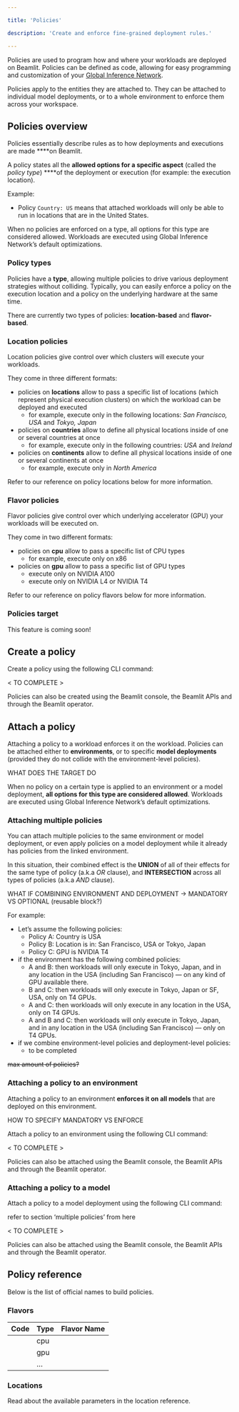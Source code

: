 ```yaml
---

title: 'Policies'

description: 'Create and enforce fine-grained deployment rules.'

---
```


Policies are used to program how and where your workloads are deployed on Beamlit. Policies can be defined as code, allowing for easy programming and customization of your [Global Inference Network](../Models/Global-Inference-Network.md).

Policies apply to the entities they are attached to. They can be attached to individual model deployments, or to a whole environment to enforce them across your workspace.

## Policies overview

Policies essentially describe rules as to how deployments and executions are made ****on Beamlit. 

A policy states all the **allowed options for a specific aspect** (called the *policy type*) ****of the deployment or execution (for example: the execution location). 

Example:

- Policy `Country: US` means that attached workloads will only be able to run in locations that are in the United States.

When no policies are enforced on a type, all options for this type are considered allowed. Workloads are executed using Global Inference Network’s default optimizations.

### Policy types

Policies have a **type**, allowing multiple policies to drive various deployment strategies without colliding. Typically, you can easily enforce a policy on the execution location and a policy on the underlying hardware at the same time.

There are currently two types of policies: **location-based** and **flavor-based**.

### Location policies

Location policies give control over which clusters will execute your workloads.

They come in three different formats: 

- policies on **locations** allow to pass a specific list of locations (which represent physical execution clusters) on which the workload can be deployed and executed
    - for example, execute only in the following locations: *San Francisco, USA* and *Tokyo, Japan*
- policies on **countries** allow to define all physical locations inside of one or several countries at once
    - for example, execute only in the following countries: *USA* and *Ireland*
- policies on **continents** allow to define all physical locations inside of one or several continents at once
    - for example, execute only in *North America*

Refer to our reference on policy locations below for more information.

### Flavor policies

Flavor policies give control over which underlying accelerator (GPU) your workloads will be executed on. 

They come in two different formats:

- policies on **cpu** allow to pass a specific list of CPU types
    - for example, execute only on x86
- policies on **gpu** allow to pass a specific list of GPU types
    - execute only on NVIDIA A100
    - execute only on NVIDIA L4 or NVIDIA T4

Refer to our reference on policy flavors below for more information.

### Policies target

<Note>This feature is coming soon!</Note>

## Create a policy

Create a policy using the following CLI command:

< TO COMPLETE >

Policies can also be created using the Beamlit console, the Beamlit APIs and through the Beamlit operator.

## Attach a policy

Attaching a policy to a workload enforces it on the workload. Policies can be attached either to **environments**, or to specific **model deployments** (provided they do not collide with the environment-level policies).

WHAT DOES THE TARGET DO

When no policy on a certain type is applied to an environment or a model deployment, **all options for this type are considered allowed**. Workloads are executed using Global Inference Network’s default optimizations.

### Attaching multiple policies

You can attach multiple policies to the same environment or model deployment, or even apply policies on a model deployment while it already has policies from the linked environment. 

In this situation, their combined effect is the **UNION** of all of their effects for the same type of policy (a.k.a *OR* clause), and **INTERSECTION** across all types of policies (a.k.a *AND* clause).

WHAT IF COMBINING ENVIRONMENT AND DEPLOYMENT → MANDATORY VS OPTIONAL (reusable block?)

For example:

- Let’s assume the following policies:
    - Policy A: Country is USA
    - Policy B: Location is in: San Francisco, USA or Tokyo, Japan
    - Policy C: GPU is NVIDIA T4
- if the environment has the following combined policies:
    - A and B: then workloads will only execute in Tokyo, Japan, and in any location in the USA (including San Francisco) — on any kind of GPU available there.
    - B and C: then workloads will only execute in Tokyo, Japan or SF, USA, only on T4 GPUs.
    - A and C: then workloads will only execute in any location in the USA, only on T4 GPUs.
    - A and B and C: then workloads will only execute in Tokyo, Japan, and in any location in the USA (including San Francisco) — only on T4 GPUs.
- if we combine environment-level policies and deployment-level policies:
    - to be completed

~~max amount of policies?~~

### Attaching a policy to an environment

Attaching a policy to an environment **enforces it on all models** that are deployed on this environment.

HOW TO SPECIFY MANDATORY VS ENFORCE

Attach a policy to an environment using the following CLI command:

< TO COMPLETE >

Policies can also be attached using the Beamlit console, the Beamlit APIs and through the Beamlit operator.

### Attaching a policy to a model

Attach a policy to a model deployment using the following CLI command:

refer to section ‘multiple policies’ from here

< TO COMPLETE >

Policies can also be attached using the Beamlit console, the Beamlit APIs and through the Beamlit operator.

## Policy reference

Below is the list of official names to build policies.

### Flavors

| **Code** | **Type** | **Flavor Name** |
| --- | --- | --- |
|  | cpu |  |
|  | gpu |  |
|  | … |  |

### Locations

Read about the available parameters in the location reference.